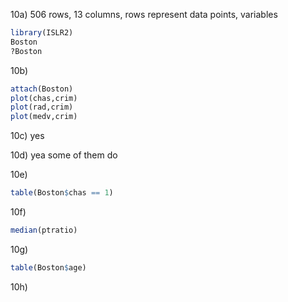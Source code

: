 10a) 506 rows, 13 columns, rows represent data points, variables

```{r}
library(ISLR2)
Boston
?Boston
```

10b)

```{r}
attach(Boston)
plot(chas,crim)
plot(rad,crim)
plot(medv,crim)
```

10c) yes

10d) yea some of them do

10e)

```{r}
table(Boston$chas == 1)
```

10f)

```{r}
median(ptratio)
```

10g)

```{r}
table(Boston$age)
```

10h)
